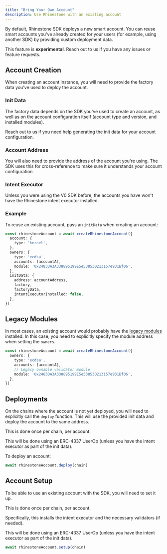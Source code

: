 ```yaml
---
title: "Bring Your Own Account"
description: Use Rhinestone with an existing account
---
```


By default, Rhinestone SDK deploys a new smart account. You can reuse smart accounts you've already created for your users (for example, using another SDK) by providing custom deployment data.

<Note>This feature is **experimental**. Reach out to us if you have any issues or feature requests.</Note>

## Account Creation

When creating an account instance, you will need to provide the factory data you've used to deploy the account.

### Init Data

The factory data depends on the SDK you've used to create an account, as well as on the account configuration itself (account type and version, and installed modules).

Reach out to us if you need help generating the init data for your account configuration.

### Account Address

You will also need to provide the address of the account you're using. The SDK uses this for cross-reference to make sure it understands your account configuration.

### Intent Executor

Unless you were using the V0 SDK before, the accounts you have won't have the Rhinestone intent executor installed.

### Example

To reuse an existing account, pass an `initData` when creating an account:

```ts {10-15}
const rhinestoneAccount = await createRhinestoneAccount({
  account: {
    type: 'kernel',
  },
  owners: {
    type: 'ecdsa',
    accounts: [accountA],
    module: '0x2483DA3A338895199E5e538530213157e931Bf06',
  },
  initData: {
    address: accountAddress,
    factory,
    factoryData,
    intentExecutorInstalled: false,
  },
})
```

## Legacy Modules

In most cases, an existing account would probably have the [legacy modules](../../home/resources/address-book#legacy) installed. In this case, you need to explicitly specify the module address when setting the `owners`.

```ts {5-6}
const rhinestoneAccount = await createRhinestoneAccount({
  owners: {
    type: 'ecdsa',
    accounts: [accountA],
    // Legacy ownable validator module
    module: '0x2483DA3A338895199E5e538530213157e931Bf06',
  },
})
```

## Deployments

On the chains where the account is not yet deployed, you will need to explicitly call the `deploy` function. This will use the provided init data and deploy the account to the same address.

This is done once per chain, per account.

This will be done using an ERC-4337 UserOp (unless you have the intent executor as part of the init data).

To deploy an account:

```ts
await rhinestoneAccount.deploy(chain)
```

## Account Setup

To be able to use an existing account with the SDK, you will need to set it up.

This is done once per chain, per account.

Specifically, this installs the intent executor and the necessary validators (if needed).

This will be done using an ERC-4337 UserOp (unless you have the intent executor as part of the init data).

```ts
await rhinestoneAccount.setup(chain)
```
